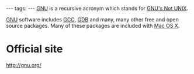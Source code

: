 ---
tags:
---
[[GNU]] is a recursive acronym which stands for [[GNU's Not UNIX]].

[[GNU]] software includes [[GCC]], [[GDB]] and many, many other free and open source packages. Many of these packages are included with [[Mac OS X]].

= Official site =

http://gnu.org/
